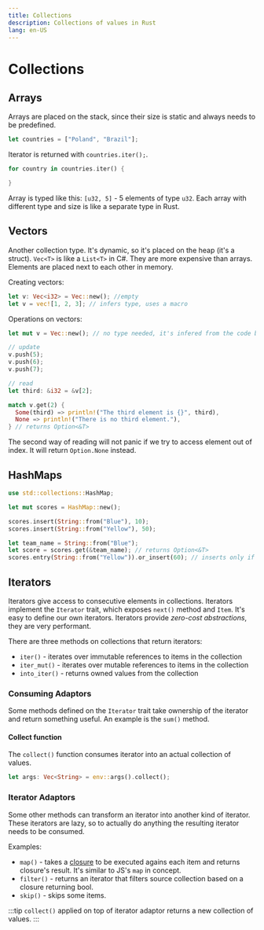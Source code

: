 ```yaml
---
title: Collections
description: Collections of values in Rust
lang: en-US
---
```



# Collections

## Arrays

Arrays are placed on the stack, since their size is static and
always needs to be predefined.

```rust
let countries = ["Poland", "Brazil"];
```

Iterator is returned with `countries.iter();`.

```rust
for country in countries.iter() {

}
```

Array is typed like this: `[u32, 5]` - 5 elements of type `u32`.
Each array with different type and size is like a separate type in Rust.

## Vectors

Another collection type. It's dynamic, so it's placed on the heap (it's a
struct). `Vec<T>` is like a `List<T>` in C#. They are more expensive than
arrays. Elements are placed next to each other in memory.

Creating vectors:

```rust
let v: Vec<i32> = Vec::new(); //empty
let v = vec![1, 2, 3]; // infers type, uses a macro
```

Operations on vectors:

```rust
let mut v = Vec::new(); // no type needed, it's infered from the code below

// update
v.push(5);
v.push(6);
v.push(7);

// read
let third: &i32 = &v[2];

match v.get(2) {
  Some(third) => println!("The third element is {}", third),
  None => println!("There is no third element."),
} // returns Option<&T>
```

The second way of reading will not panic if we try to access element out of
index. It will return `Option.None` instead.

## HashMaps

```rust
use std::collections::HashMap;

let mut scores = HashMap::new();

scores.insert(String::from("Blue"), 10);
scores.insert(String::from("Yellow"), 50);

let team_name = String::from("Blue");
let score = scores.get(&team_name); // returns Option<&T>
scores.entry(String::from("Yellow")).or_insert(60); // inserts only if Yellow key is not there yet
```

## Iterators

Iterators give access to consecutive elements in collections. Iterators
implement the `Iterator` trait, which exposes `next()` method and `Item`.
It's easy to define our own iterators.
Iterators provide *zero-cost abstractions*, they are very performant.

There are three methods on collections that return iterators:

- `iter()` - iterates over immutable references to items in the collection
- `iter_mut()` - iterates over mutable references to items in the collection
- `into_iter()` - returns owned values from the collection

### Consuming Adaptors

Some methods defined on the `Iterator` trait take ownership of the iterator
and return something useful. An example is the `sum()` method.

#### Collect function

The `collect()` function consumes iterator into an actual collection
of values.

```rust
let args: Vec<String> = env::args().collect();
```

### Iterator Adaptors

Some other methods can transform an iterator into another kind of iterator.
These iterators are lazy, so to actually do anything the resulting iterator
needs to be consumed.

Examples:

- `map()` - takes a [closure](./closures) to be executed agains each item and
  returns closure's result. It's similar to JS's `map` in concept.
- `filter()` - returns an iterator that filters source collection based on a
  closure returning bool.
- `skip()` - skips some items.

:::tip
`collect()` applied on top of iterator adaptor returns a new collection of
values.
:::